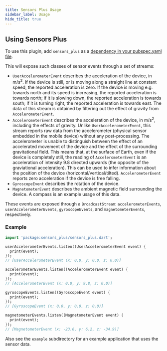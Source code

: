 ```yaml
---
title: Sensors Plus Usage
sidebar_label: Usage
hide_title: true
---
```


## Using Sensors Plus

To use this plugin, add `sensors_plus` as a [dependency in your pubspec.yaml
file](https://plus.fluttercommunity.dev/docs/overview).

This will expose such classes of sensor events through a set of streams:

- `UserAccelerometerEvent` describes the acceleration of the device, in m/s<sup>2</sup>.
  If the device is still, or is moving along a straight line at constant speed,
  the reported acceleration is zero.
  If the device is moving e.g. towards north and its speed is increasing, the reported acceleration
  is towards north; if it is slowing down, the reported acceleration is towards south;
  if it is turning right, the reported acceleration is towards east.
  The data of this stream is obtained by filtering out the effect of gravity from `AccelerometerEvent`.
- `AccelerometerEvent` describes the acceleration of the device, in m/s<sup>2</sup>, including the
  effects of gravity. Unlike `UserAccelerometerEvent`, this stream reports raw data from
  the accelerometer (physical sensor embedded in the mobile device) without any post-processing.
  The accelerometer is unable to distinguish between the effect of an accelerated movement of the
  device and the effect of the surrounding gravitational field.
  This means that, at the surface of Earth, even if the device is completely still,
  the reading of `AccelerometerEvent` is an acceleration of intensity 9.8 directed upwards
  (the opposite of the graviational acceleration).
  This can be used to infer information about the position of the device (horizontal/vertical/tilted).
  `AccelerometerEvent` reports zero acceleration if the device is free falling.
- `GyroscopeEvent` describes the rotation of the device.
- `MagnetometerEvent` describes the ambient magnetic field surrounding the
  device. A compass is an example usage of this data.

These events are exposed through a `BroadcastStream`: `accelerometerEvents`,
`userAccelerometerEvents`, `gyroscopeEvents`, and `magnetometerEvents`,
respectively.

### Example

```dart
import 'package:sensors_plus/sensors_plus.dart';

userAccelerometerEvents.listen((UserAccelerometerEvent event) {
  print(event);
});
// [UserAccelerometerEvent (x: 0.0, y: 0.0, z: 0.0)]

accelerometerEvents.listen((AccelerometerEvent event) {
  print(event);
});
// [AccelerometerEvent (x: 0.0, y: 9.8, z: 0.0)]

gyroscopeEvents.listen((GyroscopeEvent event) {
  print(event);
});
// [GyroscopeEvent (x: 0.0, y: 0.0, z: 0.0)]

magnetometerEvents.listen((MagnetometerEvent event) {
  print(event);
});
// [MagnetometerEvent (x: -23.6, y: 6.2, z: -34.9)]

```

Also see the `example` subdirectory for an example application that uses the
sensor data.
